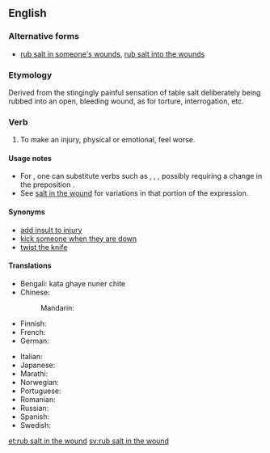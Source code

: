 ==English==

===Alternative forms===
* [[rub salt in someone's wounds]], [[rub salt into the wounds]]

===Etymology===
Derived from the stingingly painful sensation of table salt deliberately being rubbed into an open, bleeding wound, as for torture, interrogation, etc.

===Verb===
{{head|en|verb|head=[[rub]] [[salt in the wound]]}}

# {{context|idiomatic|lang=en}} To make an injury, physical or emotional, feel worse.

====Usage notes====
* For {{term|rub}}, one can substitute verbs such as {{term|add}}, {{term|pour}}, {{term|put}}, possibly requiring a change in the preposition {{term|in}}.
* See [[salt in the wound]] for variations in that portion of the expression.

====Synonyms====
* [[add insult to injury]]
* [[kick someone when they are down]]
* [[twist the knife]]

====Translations====
{{trans-top|to make an injury feel worse}}
* Bengali: kata ghaye nuner chite
* Chinese:
*: Mandarin: {{t+|cmn|雪上加霜|tr=xuě shàng jiā shuāng|sc=Hani}}
* Finnish: {{t|fi|vääntää veistä haavassa}}
* French: {{t+|fr|remuer le couteau dans la plaie}}
* German: {{t|de|Finger auf die Wunde legen}}
{{trans-mid}}
* Italian: {{t|it|mettere il dito nella piaga}}
* Japanese: {{t|ja|傷口に塩を塗る|tr=kizuguchi-ni shio-o nuru|sc=Jpan}}
* Marathi: {{t|mr|to make an injury feel worse|tr=जखमेवर मिठ चोळणे |sc=Deva}}
* Norwegian: {{t|no|strø salt i såret}}
* Portuguese: {{t|pt|esfregar sal na ferida}}
* Romanian: {{t|ro|a pune sare pe rană}}
* Russian: {{t|ru|сы́пать соль на ра́ну}}
* Spanish: {{t|es|frotar sal en la herida}}
* Swedish: {{t|sv|strö salt i såren}}
{{trans-bottom}}

[[et:rub salt in the wound]]
[[sv:rub salt in the wound]]